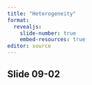 ```yaml
---
title: "Heterogeneity"
format: 
  revealjs:
    slide-number: true
    embed-resources: true
editor: source
---
```


## Slide 09-02

::: notes

:::

